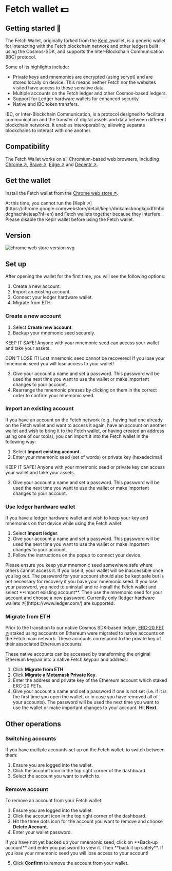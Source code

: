
# Fetch wallet 💵

## Getting started 🎯

The Fetch Wallet, originally forked from the [Kepl ↗️](https://github.com/chainapsis/keplr-wallet)wallet, is a generic wallet for interacting with the Fetch blockchain network and other ledgers built using the Cosmos-SDK, and supports the Inter-Blockchain Communication (IBC) protocol.

Some of its highlights include:

- Private keys and mnemonics are encrypted (using scrypt) and are stored locally on device. This means neither Fetch nor the websites visited have access to these sensitive data.
- Multiple accounts on the Fetch ledger and other Cosmos-based ledgers.
- Support for Ledger hardware wallets for enhanced security.
- Native and IBC token transfers.

<Callout type="info" emoji="ℹ️">
IBC, or Inter-Blockchain Communication, is a protocol designed to facilitate communication and the transfer of digital assets and data between different blockchain networks. It enables interoperability, allowing separate blockchains to interact with one another.
</Callout>

## Compatibility

The Fetch Wallet works on all Chromium-based web browsers, including [Chrome ↗️](https://www.google.com/chrome/), [Brave ↗️](https://brave.com/), [Edge ↗️](https://www.microsoft.com/edge) and [Decentr ↗️](https://decentr.net/).

## Get the wallet

Install the Fetch wallet from the [Chrome web store ↗️](https://chrome.google.com/webstore/detail/fetchai-network-wallet/ellkdbaphhldpeajbepobaecooaoafpg/related?hl=en-GB).

<Callout type="info" emoji="ℹ️">
  At this time, you cannot run the [Keplr ↗️](https://chrome.google.com/webstore/detail/keplr/dmkamcknogkgcdfhhbddcghachkejeap?hl=en) and Fetch wallets together because they interfere. Please disable the Keplr wallet before using the Fetch wallet.
</Callout>

## Version

![chrome web store version svg](https://img.shields.io/chrome-web-store/v/ellkdbaphhldpeajbepobaecooaoafpg)

## Set up

After opening the wallet for the first time, you will see the following options:

1. Create a new account.
2. Import an existing account.
3. Connect your ledger hardware wallet.
4. Migrate from ETH.

### Create a new account

1. Select **Create new account**.
2. Backup your mnemonic seed securely.

<Callout type="warning" emoji="⚠️">
  KEEP IT SAFE! Anyone with your mnemonic seed can access your wallet and take your assets.

  DON'T LOSE IT! Lost mnemonic seed cannot be recovered! If you lose your mnemonic seed you will lose access to your wallet!
</Callout>

3. Give your account a name and set a password. This password will be used the next time you want to use the wallet or make important changes to your account.
4. Rearrange the mnemonic phrases by clicking on them in the correct order to confirm your mnemonic seed.

### Import an existing account

If you have an account on the Fetch network (e.g., having had one already on the Fetch wallet and want to access it again, have an account on another wallet and wish to bring it to the Fetch wallet, or having created an address using one of our tools), you can import it into the Fetch wallet in the following way:

1. Select **Import existing account**.
2. Enter your mnemonic seed (set of words) or private key (hexadecimal)

<Callout type="warning" emoji="⚠️">
  KEEP IT SAFE! Anyone with your mnemonic seed or private key can access your wallet and take your assets.
</Callout>

3. Give your account a name and set a password. This password will be used the next time you want to use the wallet or make important changes to your account.

### Use ledger hardware wallet

If you have a ledger hardware wallet and wish to keep your key and mnemonics on that device while using the Fetch wallet:

1. Select **Import ledger**.
2. Give your account a name and set a password. This password will be used the next time you want to use the wallet or make important changes to your account.
3. Follow the instructions on the popup to connect your device.

<Callout type="warning" emoji="⚠️">
  Please ensure you keep your mnemonic seed somewhere safe where others cannot access it. If you lose it, your wallet will be inaccessible once you log out. The password for your account should also be kept safe but is not necessary for recovery if you have your mnemonic seed.
</Callout>

<Callout type="info" emoji="ℹ️">
  If you lose your password, you need to uninstall and re-install the Fetch wallet and select **Import existing account**. Then use the mnemonic seed for your account and choose a new password.
</Callout>

<Callout emoji="💡">
  Currently only [ledger hardware wallets ↗️](https://www.ledger.com/) are supported.
</Callout>

### Migrate from ETH

Prior to the transition to our native Cosmos SDK-based ledger, [ERC-20 FET ↗️]() staked using accounts on Ethereum were migrated to native accounts on the Fetch main network. These accounts correspond to the private key of their associated Ethereum accounts.

These native accounts can be accessed by transforming the original Ethereum keypair into a native Fetch keypair and address:

1. Click **Migrate from ETH**.
2. Click **Migrate a Metamask Private Key**.
3. Enter the address and private key of the Ethereum account which staked ERC-20 FETs.
4. Give your account a name and set a password if one is not set (i.e. if it is the first time you open the wallet, or in case you have removed all of your accounts). The password will be used the next time you want to use the wallet or make important changes to your account. Hit **Next**.

## Other operations

### Switching accounts

If you have multiple accounts set up on the Fetch wallet, to switch between them:

1. Ensure you are logged into the wallet.
2. Click the account icon in the top right corner of the dashboard.
3. Select the account you want to switch to.

### Remove account

To remove an account from your Fetch wallet:

1. Ensure you are logged into the wallet.
2. Click the account icon in the top right corner of the dashboard.
3. Hit the three dots icon for the account you want to remove and choose **Delete Account**.
4. Enter your wallet password.

<Callout type="warning" emoji="⚠️">
  If you have not yet backed up your mnemonic seed, click on **Back-up account** and enter you password to view it.
  Then **back it up safely**. If you lose your mnemonic seed you will lose access to your account!
</Callout>

5. Click **Confirm** to remove the account from your wallet.

